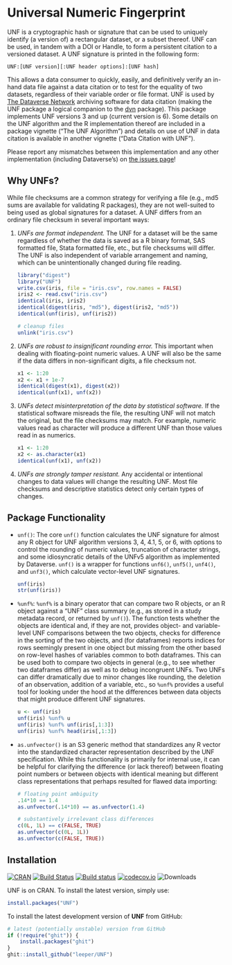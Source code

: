 # Universal Numeric Fingerprint

UNF is a cryptographic hash or signature that can be used to uniquely identify (a version of) a rectangular dataset, or a subset thereof. UNF can be used, in tandem with a DOI or Handle, to form a persistent citation to a versioned dataset. A UNF signature is printed in the following form:

```
UNF:[UNF version][:UNF header options]:[UNF hash]
```

This allows a data consumer to quickly, easily, and definitively verify an in-hand data file against a data citation or to test for the equality of two datasets, regardless of their variable order or file format. UNF is used by [The Dataverse Network](http://www.thedata.org) archiving software for data citation (making the UNF package a logical companion to the [dvn](https://cran.r-project.org/package=dvn) package). This package implements UNF versions 3 and up (current version is 6). Some details on the UNF algorithm and the R implementation thereof are included in a package vignette ("The UNF Algorithm") and details on use of UNF in data citation is available in another vignette ("Data Citation with UNF").

Please report any mismatches between this implementation and any other implementation (including Dataverse's) on [the issues page](https://github.com/leeper/UNF/issues)!

## Why UNFs?

While file checksums are a common strategy for verifying a file (e.g., md5 sums are available for validating R packages), they are not well-suited to being used as global signatures for a dataset. A UNF differs from an ordinary file checksum in several important ways:

1. *UNFs are format independent.* The UNF for a dataset will be the same regardless of whether the data is saved as a R binary format, SAS formatted file, Stata formatted file, etc., but file checksums will differ. The UNF is also independent of variable arrangement and naming, which can be unintentionally changed during file reading.

    ```r
    library("digest")
    library("UNF")
    write.csv(iris, file = "iris.csv", row.names = FALSE)
    iris2 <- read.csv("iris.csv")
    identical(iris, iris2)
    identical(digest(iris, "md5"), digest(iris2, "md5"))
    identical(unf(iris), unf(iris2))
    ```

    ```r
    # cleanup files
    unlink("iris.csv")
    ```

2. *UNFs are robust to insignificant rounding error.* This important when dealing with floating-point numeric values. A UNF will also be the same if the data differs in non-significant digits, a file checksum not.

    ```r
    x1 <- 1:20
    x2 <- x1 + 1e-7
    identical(digest(x1), digest(x2))
    identical(unf(x1), unf(x2))
    ```

3. *UNFs detect misinterpretation of the data by statistical software.* If the statistical software misreads the file, the resulting UNF will not match the original, but the file checksums may match. For example, numeric values read as character will produce a different UNF than those values read in as numerics.

    ```r
    x1 <- 1:20
    x2 <- as.character(x1)
    identical(unf(x1), unf(x2))
    ```

4. *UNFs are strongly tamper resistant.* Any accidental or intentional changes to data values will change the resulting UNF. Most file checksums and descriptive statistics detect only certain types of changes.

## Package Functionality

 - `unf()`: The core `unf()` function calculates the UNF signature for almost any R object for UNF algorithm versions 3, 4, 4.1, 5, or 6, with options to control the rounding of numeric values, truncation of character strings, and some idiosyncratic details of the UNFv5 algorithm as implemented by Dataverse. `unf()` is a wrapper for functions `unf6()`, `unf5()`, `unf4()`, and `unf3()`, which calculate vector-level UNF signatures.
 
    ```r
    unf(iris)
    str(unf(iris))
    ```
 
 - `%unf%`: `%unf%` is a binary operator that can compare two R objects, or an R object against a "UNF" class summary (e.g., as stored in a study metadata record, or returned by `unf()`). The function tests whether the objects are identical and, if they are not, provides object- and variable-level UNF comparisons between the two objects, checks for difference in the sorting of the two objects, and (for dataframes) reports indices for rows seemingly present in one object but missing from the other based on row-level hashes of variables common to both dataframes. This can be used both to compare two objects in general (e.g., to see whether two dataframes differ) as well as to debug incongruent UNFs. Two UNFs can differ dramatically due to minor changes like rounding, the deletion of an observation, addition of a variable, etc., so `%unf%` provides a useful tool for looking under the hood at the differences between data objects that might produce different UNF signatures.

    ```r
    u <- unf(iris)
    unf(iris) %unf% u
    unf(iris) %unf% unf(iris[,1:3])
    unf(iris) %unf% head(iris[,1:3])
    ```

 - `as.unfvector()` is an S3 generic method that standardizes any R vector into the standardized character representation described by the UNF specification. While this functionality is primarily for internal use, it can be helpful for clarifying the difference (or lack thereof) between floating point numbers or between objects with identical meaning but different class representations that perhaps resulted for flawed data importing:
 
    ```r
    # floating point ambiguity
    .14*10 == 1.4
    as.unfvector(.14*10) == as.unfvector(1.4)
    
    # substantively irrelevant class differences
    c(0L, 1L) == c(FALSE, TRUE)
    as.unfvector(c(0L, 1L))
    as.unfvector(c(FALSE, TRUE))
    ```

## Installation

[![CRAN](http://www.r-pkg.org/badges/version/UNF)](https://cran.r-project.org/package=UNF)
[![Build Status](https://travis-ci.org/leeper/UNF.svg?branch=master)](https://travis-ci.org/leeper/UNF)
[![Build status](https://ci.appveyor.com/api/projects/status/tx3dkw1rsr9kijm4?svg=true)](https://ci.appveyor.com/project/leeper/unf)
[![codecov.io](http://codecov.io/github/leeper/UNF/coverage.svg?branch=master)](http://codecov.io/github/leeper/UNF?branch=master)
![Downloads](http://cranlogs.r-pkg.org/badges/UNF)

UNF is on CRAN. To install the latest version, simply use:

```R
install.packages("UNF")
```

To install the latest development version of **UNF** from GitHub:

```R
# latest (potentially unstable) version from GitHub
if (!require("ghit")) {
    install.packages("ghit")
}
ghit::install_github("leeper/UNF")
```

